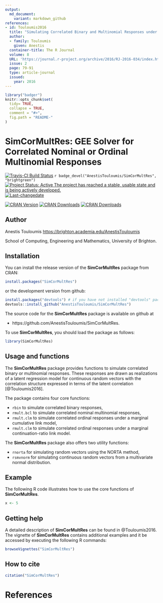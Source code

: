 ```yaml
---
output:
  md_document:
    variant: markdown_github
references:
- id: Touloumis2016
  title: "Simulating Correlated Binary and Multinomial Responses under Marginal Model Specification: The SimCorMultRes Package"
  author:
  - family: Touloumis
    given: Anestis
  container-title: The R Journal
  volume: 8
  URL: 'https://journal.r-project.org/archive/2016/RJ-2016-034/index.html'
  issue: 2
  page: 79-91
  type: article-journal
  issued:
    year: 2016
---
```


<!-- README.md is generated from README.Rmd. Please edit that file -->

```r
library("badger")
knitr::opts_chunk$set(
  tidy= TRUE,
  collapse = TRUE,
  comment = "#>",
  fig.path = "README-"
)
```

# SimCorMultRes: GEE Solver for Correlated Nominal or Ordinal Multinomial Responses


[![Travis-CI Build Status](https://travis-ci.org/AnestisTouloumis/SimCorMultRes.svg?branch=master)](https://travis-ci.org/AnestisTouloumis/SimCorMultRes)
`r badge_devel("AnestisTouloumis/SimCorMultRes", "brightgreen")`
[![Project Status: Active The project has reached a stable, usable state and is being actively developed.](http://www.repostatus.org/badges/latest/active.svg)](http://www.repostatus.org/#active) 
[![Last-changedate](https://img.shields.io/badge/last%20change-`r gsub('-', '--', Sys.Date())`-brightgreen.svg)](/commits/master)


[![CRAN Version](http://www.r-pkg.org/badges/version/SimCorMultRes?color=blue)](https://cran.r-project.org/package=SimCorMultRes)
[![CRAN Downloads](http://cranlogs.r-pkg.org/badges/grand-total/SimCorMultRes?color=blue)](http://cranlogs.r-pkg.org/badges/grand-total/SimCorMultRes)
[![CRAN Downloads](http://cranlogs.r-pkg.org/badges/SimCorMultRes)](http://cran.rstudio.com/web/packages/SimCorMultRes/index.html)


## Author

Anestis Touloumis <https://brighton.academia.edu/AnestisTouloumis>

School of Computing, Engineering and Mathematics, University of Brighton. 


## Installation

You can install the release version of the **SimCorMultRes** package from CRAN:

```r
install.packages("SimCorMultRes")
```

or the development version from github:

```r
install.packages("devtools") # if you have not installed "devtools" package
devtools::install_github("AnestisTouloumis/SimCorMultRes")
```

The source code for the **SimCorMultRes** package is available on github at

- https://github.com/AnestisTouloumis/SimCorMultRes.

To use **SimCorMultRes**, you should load the package as follows:

```r
library(SimCorMultRes)
```

## Usage and functions

The **SimCorMultRes** package provides functions to simulate correlated binary or multinomial responses. These responses are drawn as realizations of a latent regression model for continuous random vectors with the correlation structure expressed in terms of the latent correlation [@Touloumis2016].


The package contains four core functions:

- `rbin` to simulate correlated binary responses,
- `rmult.bcl` to simulate correlated nominal multinomial responses,
- `rmult.clm` to simulate correlated ordinal responses under a marginal cumulative link model,
- `rmult.clm` to simulate correlated ordinal responses under a marginal continuation-ratio link model.


The **SimCorMultRes** package also offers two utility functions:

- `rnorta` for simulating random vectors using the NORTA method,
- `rsmvnorm` for simulating continuous random vectors from a multivariate normal distribution.


## Example

The following R code illustrates how to use the core functions of **SimCorMultRes**.

```r
x <- 5
```

## Getting help
A detailed description of **SimCorMultRes** can be found in @Touloumis2016. The vignette of **SimCorMultRes** contains additional examples and it be accessed by executing the following R commands: 

```r
browseVignettes("SimCorMultRes")
```


## How to cite

```r
citation("SimCorMultRes")
```

# References